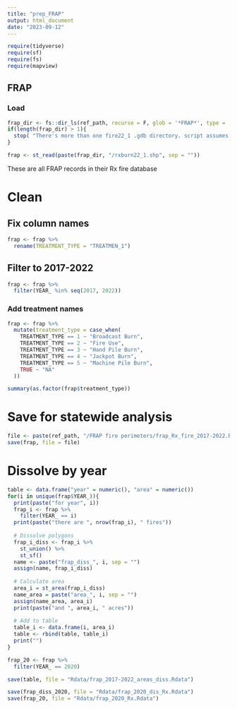 ```yaml
---
title: "prep_FRAP"
output: html_document
date: "2023-09-12"
---
```


```r
require(tidyverse)
require(sf)
require(fs)
require(mapview)
```


## FRAP

### Load
```r
frap_dir <- fs::dir_ls(ref_path, recurse = F, glob = '*FRAP*', type = 'directory')
if(length(frap_dir) > 1){
  stop( "There's more than one fire22_1 .gdb directory. script assumes only 1.")
}
```

```r
frap <- st_read(paste(frap_dir, "/rxburn22_1.shp", sep = ""))
```

These are all FRAP records in their Rx fire database 

# Clean

## Fix column names
```r
frap <- frap %>% 
  rename(TREATMENT_TYPE = "TREATMEN_1")
```


## Filter to 2017-2022
```r
frap <- frap %>% 
  filter(YEAR_ %in% seq(2017, 2022))
```

### Add treatment names
```r
frap <- frap %>% 
  mutate(treatment_type = case_when(
    TREATMENT_TYPE == 1 ~ "Broadcast Burn",
    TREATMENT_TYPE == 2 ~ "Fire Use",
    TREATMENT_TYPE == 3 ~ "Hand Pile Burn",
    TREATMENT_TYPE == 4 ~ "Jackpot Burn",
    TREATMENT_TYPE == 5 ~ "Machine Pile Burn",
    TRUE ~ "NA"
  ))
```

```r
summary(as.factor(frap$treatment_type))
```

# Save for statewide analysis

```r
file <- paste(ref_path, "/FRAP fire perimeters/frap_Rx_fire_2017-2022.Rdata", sep = "")
save(frap, file = file)
```

# Dissolve by year
```r
table <- data.frame("year" = numeric(), "area" = numeric())
for(i in unique(frap$YEAR_)){
  print(paste("for year", i))
  frap_i <- frap %>% 
    filter(YEAR_ == i)
  print(paste("there are ", nrow(frap_i), " fires"))
  
  # Dissolve polygons
  frap_i_diss <- frap_i %>% 
    st_union() %>% 
    st_sf()
  name <- paste("frap_diss_", i, sep = "")
  assign(name, frap_i_diss)
  
  # Calculate area
  area_i = st_area(frap_i_diss)
  name_area = paste("area_", i, sep = "")
  assign(name_area, area_i)
  print(paste("and ", area_i, " acres"))
  
  # Add to table
  table_i <- data.frame(i, area_i)
  table <- rbind(table, table_i)
  print("")
}
```

```r
frap_20 <- frap %>% 
  filter(YEAR_ == 2020)
```

```r
save(table, file = "Rdata/frap_2017-2022_areas_diss.Rdata")
```


```r
save(frap_diss_2020, file = "Rdata/frap_2020_dis_Rx.Rdata")
save(frap_20, file = "Rdata/frap_2020_Rx.Rdata")
```

